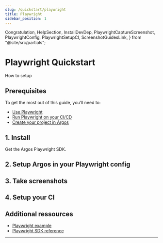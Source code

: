 ```yaml
---
slug: /quickstart/playwright
title: Playwright
sidebar_position: 1
---
```


  Congratulation,
  HelpSection,
  InstallDevDep,
  PlaywrightCaptureScreenshot,
  PlaywrightConfig,
  PlaywrightSetupCI,
  ScreenshotGuidesLink,
} from "@site/src/partials";

# Playwright Quickstart

How to setup

## Prerequisites

To get the most out of this guide, you’ll need to:

- [Use Playwright](https://playwright.dev/docs/intro#installing-playwright)
- [Run Playwright on your CI/CD](https://playwright.dev/docs/ci-intro#on-pushpull_request)
- [Create your project in Argos](https://app.argos-ci.com/new)

## 1. Install

Get the Argos Playwright SDK.

<InstallDevDep dependency="@argos-ci/playwright" />

## 2. Setup Argos in your Playwright config

<PlaywrightConfig />

## 3. Take screenshots

<PlaywrightCaptureScreenshot />
<ScreenshotGuidesLink />
<AddToGitIgnore path="/screenshots" />

## 4. Setup your CI

<PlaywrightSetupCI />

<Congratulation />

## Additional ressources

- [Playwright example](https://github.com/argos-ci/argos/tree/main/examples/playwright)
- [Playwright SDK reference](/playwright)

---

<HelpSection />
